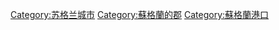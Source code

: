 {{Commonscat|Aberdeen}}

[[Category:苏格兰城市|Category:苏格兰城市]]
[[Category:蘇格蘭的郡|Category:蘇格蘭的郡]]
[[Category:蘇格蘭港口|Category:蘇格蘭港口]]